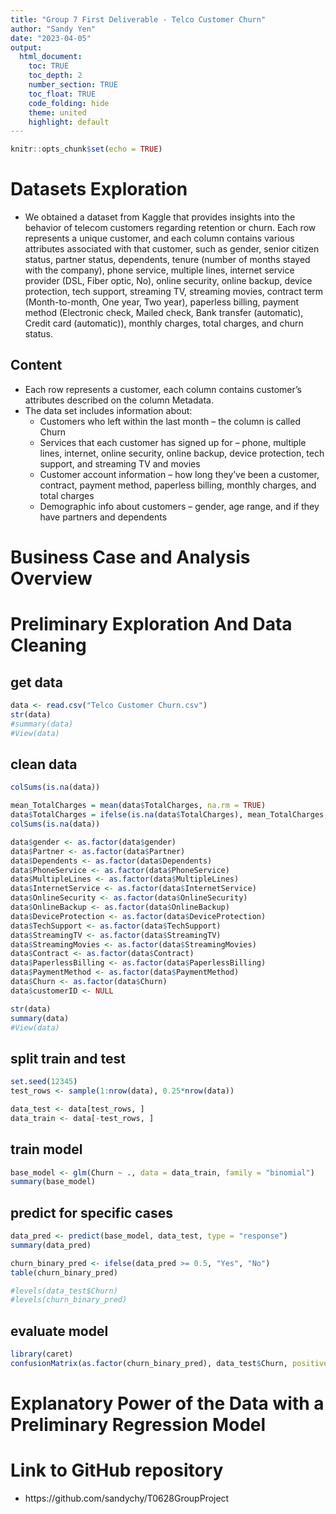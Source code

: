 ```yaml
---
title: "Group 7 First Deliverable - Telco Customer Churn"
author: "Sandy Yen"
date: "2023-04-05"
output: 
  html_document:
    toc: TRUE
    toc_depth: 2 
    number_section: TRUE
    toc_float: TRUE
    code_folding: hide
    theme: united
    highlight: default
---
```


```r
knitr::opts_chunk$set(echo = TRUE)
```

# Datasets Exploration
- We obtained a dataset from Kaggle that provides insights into the behavior of telecom customers regarding retention or churn. Each row represents a unique customer, and each column contains various attributes associated with that customer, such as gender, senior citizen status, partner status, dependents, tenure (number of months stayed with the company), phone service, multiple lines, internet service provider (DSL, Fiber optic, No), online security, online backup, device protection, tech support, streaming TV, streaming movies, contract term (Month-to-month, One year, Two year), paperless billing, payment method (Electronic check, Mailed check, Bank transfer (automatic), Credit card (automatic)), monthly charges, total charges, and churn status.

## Content
- Each row represents a customer, each column contains customer’s attributes described on the column Metadata.
- The data set includes information about:
    + Customers who left within the last month – the column is called Churn
    + Services that each customer has signed up for – phone, multiple lines, internet, online security, online
    backup, device protection, tech support, and streaming TV and movies
    + Customer account information – how long they’ve been a customer, contract, payment method, paperless
    billing, monthly charges, and total charges
    + Demographic info about customers – gender, age range, and if they have partners and dependents

# Business Case and Analysis Overview

# Preliminary Exploration And Data Cleaning 
## get data
```r
data <- read.csv("Telco Customer Churn.csv")
str(data)
#summary(data)
#View(data)
```

## clean data
```r
colSums(is.na(data))
```

```r
mean_TotalCharges = mean(data$TotalCharges, na.rm = TRUE)
data$TotalCharges = ifelse(is.na(data$TotalCharges), mean_TotalCharges, data$TotalCharges)
colSums(is.na(data))
```

```r
data$gender <- as.factor(data$gender)
data$Partner <- as.factor(data$Partner)
data$Dependents <- as.factor(data$Dependents)
data$PhoneService <- as.factor(data$PhoneService)
data$MultipleLines <- as.factor(data$MultipleLines)
data$InternetService <- as.factor(data$InternetService)
data$OnlineSecurity <- as.factor(data$OnlineSecurity)
data$OnlineBackup <- as.factor(data$OnlineBackup)
data$DeviceProtection <- as.factor(data$DeviceProtection)
data$TechSupport <- as.factor(data$TechSupport)
data$StreamingTV <- as.factor(data$StreamingTV)
data$StreamingMovies <- as.factor(data$StreamingMovies)
data$Contract <- as.factor(data$Contract)
data$PaperlessBilling <- as.factor(data$PaperlessBilling)
data$PaymentMethod <- as.factor(data$PaymentMethod)
data$Churn <- as.factor(data$Churn)
data$customerID <- NULL
```

```r
str(data)
summary(data)
#View(data)
```

## split train and test
```r
set.seed(12345)
test_rows <- sample(1:nrow(data), 0.25*nrow(data)) 

data_test <- data[test_rows, ]
data_train <- data[-test_rows, ]
```

## train model
```r
base_model <- glm(Churn ~ ., data = data_train, family = "binomial")
summary(base_model)
```

## predict for specific cases
```r
data_pred <- predict(base_model, data_test, type = "response")
summary(data_pred)
```

```r
churn_binary_pred <- ifelse(data_pred >= 0.5, "Yes", "No")
table(churn_binary_pred)
```

```r
#levels(data_test$Churn)
#levels(churn_binary_pred)

```

## evaluate model
```r
library(caret)
confusionMatrix(as.factor(churn_binary_pred), data_test$Churn, positive = "Yes")
```

# Explanatory Power of the Data with a Preliminary Regression Model


# Link to GitHub repository
- https://github.com/sandychy/T0628GroupProject


